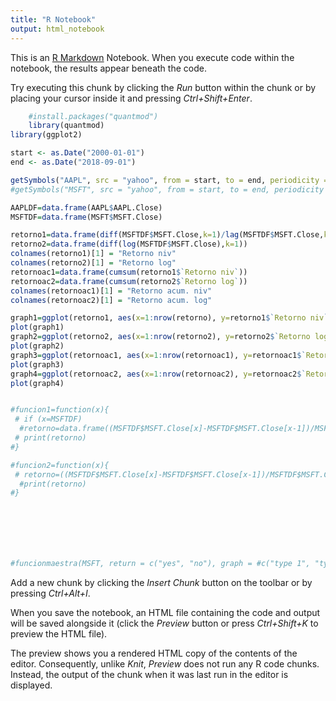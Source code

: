 ```yaml
---
title: "R Notebook"
output: html_notebook
---
```


This is an [R Markdown](http://rmarkdown.rstudio.com) Notebook. When you execute code within the notebook, the results appear beneath the code. 

Try executing this chunk by clicking the *Run* button within the chunk or by placing your cursor inside it and pressing *Ctrl+Shift+Enter*. 

```r
    #install.packages("quantmod")
    library(quantmod)
library(ggplot2)

start <- as.Date("2000-01-01")
end <- as.Date("2018-09-01")

getSymbols("AAPL", src = "yahoo", from = start, to = end, periodicity = "monthly")
#getSymbols("MSFT", src = "yahoo", from = start, to = end, periodicity = "monthly")

AAPLDF=data.frame(AAPL$AAPL.Close)
MSFTDF=data.frame(MSFT$MSFT.Close)

retorno1=data.frame(diff(MSFTDF$MSFT.Close,k=1)/lag(MSFTDF$MSFT.Close,k=1))
retorno2=data.frame(diff(log(MSFTDF$MSFT.Close),k=1))
colnames(retorno1)[1] = "Retorno niv"
colnames(retorno2)[1] = "Retorno log"
retornoac1=data.frame(cumsum(retorno1$`Retorno niv`))
retornoac2=data.frame(cumsum(retorno2$`Retorno log`))
colnames(retornoac1)[1] = "Retorno acum. niv"
colnames(retornoac2)[1] = "Retorno acum. log"

graph1=ggplot(retorno1, aes(x=1:nrow(retorno), y=retorno1$`Retorno niv`)) + geom_line()
plot(graph1)
graph2=ggplot(retorno2, aes(x=1:nrow(retorno2), y=retorno2$`Retorno log`)) + geom_line()
plot(graph2)
graph3=ggplot(retornoac1, aes(x=1:nrow(retornoac1), y=retornoac1$`Retorno acum. niv`)) + geom_line()
plot(graph3)
graph4=ggplot(retornoac2, aes(x=1:nrow(retornoac2), y=retornoac2$`Retorno acum. log`)) + geom_line()
plot(graph4)


#funcion1=function(x){
 # if (x=MSFTDF)
  #retorno=data.frame((MSFTDF$MSFT.Close[x]-MSFTDF$MSFT.Close[x-1])/MSFTDF$MSFT.Close[x-1])
 # print(retorno)
#}

#funcion2=function(x){
 # retorno=((MSFTDF$MSFT.Close[x]-MSFTDF$MSFT.Close[x-1])/MSFTDF$MSFT.Close[x-1])
  #print(retorno)
#}







#funcionmaestra(MSFT, return = c("yes", "no"), graph = #c("type 1", "type 2"), norm = c("yes", "no"))

```


Add a new chunk by clicking the *Insert Chunk* button on the toolbar or by pressing *Ctrl+Alt+I*.

When you save the notebook, an HTML file containing the code and output will be saved alongside it (click the *Preview* button or press *Ctrl+Shift+K* to preview the HTML file).

The preview shows you a rendered HTML copy of the contents of the editor. Consequently, unlike *Knit*, *Preview* does not run any R code chunks. Instead, the output of the chunk when it was last run in the editor is displayed.
